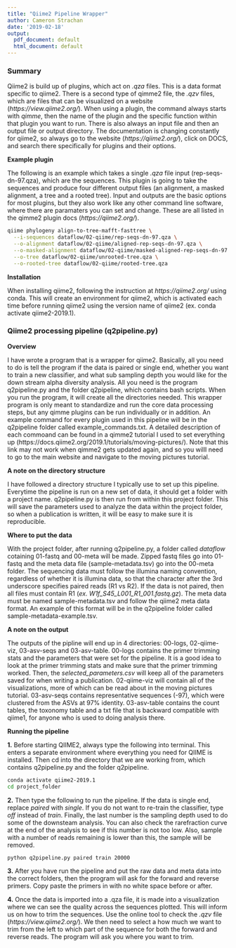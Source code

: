 ```yaml
---
title: "Qiime2 Pipeline Wrapper"
author: Cameron Strachan
date: '2019-02-18'
output:
  pdf_document: default
  html_document: default
---
```


### Summary 

Qiime2 is build up of plugins, which act on *.qza* files. This is a data format specific to qiime2. There is a second type of qimme2 file, the *.qzv* files, which are files that can be visualized on a website (*https://view.qiime2.org/*). When using a plugin, the command always starts with *qimme*, then the name of the plugin and the specific function within that plugin you want to run. There is also always an input file and then an output file or output directory. The documentation is changing constantly for qiime2, so always go to the website (*https://qiime2.org/*), click on DOCS, and search there specifically for plugins and their options. 

**Example plugin**
  
The following is an example which takes a single *.qza* file input (rep-seqs-dn-97.qza), which are the sequences. This plugin is going to take the sequences and produce four different output files (an alignment, a masked alignment, a tree and a rooted tree). Input and outputs are the basic options for most plugins, but they also work like any other command line software, where there are paramaters you can set and change. These are all listed in the qimme2 plugin docs (*https://qiime2.org/*). 

```bash
qiime phylogeny align-to-tree-mafft-fasttree \
  --i-sequences dataflow/02-qiime/rep-seqs-dn-97.qza \
  --o-alignment dataflow/02-qiime/aligned-rep-seqs-dn-97.qza \
  --o-masked-alignment dataflow/02-qiime/masked-aligned-rep-seqs-dn-97.qza \
  --o-tree dataflow/02-qiime/unrooted-tree.qza \
  --o-rooted-tree dataflow/02-qiime/rooted-tree.qza
```

**Installation**  

When installing qiime2, following the instruction at *https://qiime2.org/* using conda. This will create an environment for qiime2, which is activated each time before running qiime2 using the version name of qiime2 (ex. conda activate qiime2-2019.1).

### Qiime2 processing pipeline (q2pipeline.py)

**Overview**  

I have wrote a program that is a wrapper for qiime2. Basically, all you need to do is tell the program if the data is paired or single end, whether you want to train a new classifier, and what sub sampling depth you would like for the down stream alpha diversity analysis. All you need is the program q2pipeline.py and the folder q2pipeline, which contains bash scripts. When you run the program, it will create all the directories needed. This wrapper program is only meant to standardize and run the core data processing steps, but any qimme plugins can be run individually or in addition. An example command for every plugin used in this pipeline will be in the q2pipeline folder called example_commands.txt. A detailed description of each commoand can be found in a qimme2 tutorial I used to set everything up (https://docs.qiime2.org/2019.1/tutorials/moving-pictures/). Note that this link may not work when qimme2 gets updated again, and so you willl need to go to the main website and navigate to the moving pictures tutorial.   

**A note on the directory structure**  

I have followed a directory structure I typically use to set up this pipeline. Everytime the pipeline is run on a new set of data, it should get a folder with a project name. q2pipeline.py is then run from within this project folder. This will save the parameters used to analyze the data within the project folder, so when a publication is written, it will be easy to make sure it is reproducible. 

**Where to put the data**  
  
With the project folder, after running q2pipeline.py, a folder called *dataflow* cotaining 01-fastq and 00-meta will be made. Zipped fastq files go into 01-fastq and the meta data file (sample-metadata.tsv) go into the 00-meta folder. The  sequencing data must follow the illumina naming convention, regardless of whether it is illumina data, so that the character after the 3rd underscore specifies paired reads (R1 vs R2). If the data is not paired, then all files must contain R1 (*ex. W1f_S45_L001_R1_001.fastq.gz*). The meta data must be named sample-metadata.tsv and follow the qiime2 meta data format. An example of this format will be in the q2pipeline folder called sample-metadata-example.tsv.


**A note on the output**  

The outputs of the pipline will end up in 4 directories: 00-logs, 02-qiime-viz, 03-asv-seqs and 03-asv-table. 00-logs contains the primer trimming stats and the parameters that were set for the pipeline. It is a good idea to look at the primer trimming stats and make sure that the primer trimming worked. Then, the *selected_parameters.csv* will keep all of the parameters saved for when writing a publication. 02-qiime-viz will contain all of the visualizations, more of which can be read about in the moving pictures tutorial. 03-asv-seqs contains representative sequences (-97), which were clustered from the ASVs at 97% identity. 03-asv-table contains the count tables, the toxonomy table and a txt file that is backward compatible with qiime1, for anyone who is used to doing analysis there. 


**Running the pipeline**


**1.** Before starting QIIME2, always type the following into terminal.  This enters a separate environment where everything you need for QIIME is installed. Then cd into the directory that we are working from, which contains q2pipeline.py and the folder q2pipeline.

```bash
conda activate qiime2-2019.1
cd project_folder
```


**2.** Then type the following to run the pipeline. If the data is single end, replace *paired* with *single*. If you do not want to re-train the classifier, type *off* instead of *train*. Finally, the last number is the sampling depth used to do some of the downsteam analysis. You can also check the rarefraction curve at the end of the analysis to see if this number is not too low. Also, sample with a number of reads remaining is lower than this, the sample will be removed. 

```bash
python q2pipeline.py paired train 20000
```

  
**3.** After you have run the pipeline and put the raw data and meta data into the correct folders, then the program will ask for the forward and reverse primers. Copy paste the primers in with no white space before or after. 

**4.** Once the data is imported into a .qza file, it is made into a visualization where we can see the quality across the sequences plotted. This will inform us on how to trim the sequences. Use the online tool to check the *.qzv* file (*https://view.qiime2.org/*). We then need to select a how much we want to trim from the left to which part of the sequence for both the forward and reverse reads. The program will ask you where you want to trim. 


